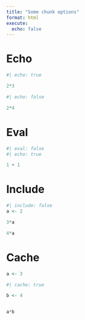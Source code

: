 ```yaml
---
title: "Some chunk options"
format: html
execute: 
  echo: false
---
```


# Echo

```r
#| echo: true

2*3
```

```r
#| echo: false

2*4
```


# Eval

```r
#| eval: false
#| echo: true

1 + 1 
```


# Include

```r
#| include: false
a <- 2

3*a
```


```r

4*a

```



# Cache

```r


a <- 3

```


```r
#| cache: true

b <- 4


a*b

```

